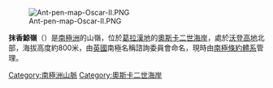 [[Image:Ant-pen-map-Oscar-II.PNG|thumb]]

{{coord|65|47|S|62|48|W|display=title}}

'''抹香鯨嶺'''（{{lang-en|Spermwhale Ridge}}）是[[南極洲|南極洲]]的山嶺，位於[[葛拉漢地|葛拉漢地]]的[[奧斯卡二世海岸|奧斯卡二世海岸]]，處於[[沃登高地|沃登高地]]北部，海拔高度約800米，由[[英國|英國]]南極名稱諮詢委員會命名，現時由[[南極條約體系|南極條約體系]]管理。

{{DEFAULTSORT:Spermwhale Ridge}}
[[Category:南極洲山脈|Category:南極洲山脈]]
[[Category:奧斯卡二世海岸|Category:奧斯卡二世海岸]]


{{OscarIICoast-geo-stub}}